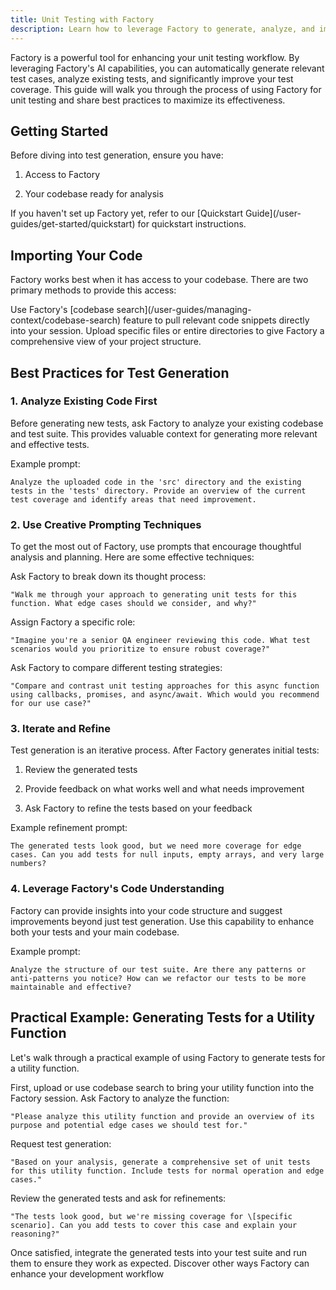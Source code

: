 ```yaml
---
title: Unit Testing with Factory
description: Learn how to leverage Factory to generate, analyze, and improve unit tests for your codebase
---
```


Factory is a powerful tool for enhancing your unit testing workflow. By leveraging Factory's AI capabilities, you can automatically generate relevant test cases, analyze existing tests, and significantly improve your test coverage. This guide will walk you through the process of using Factory for unit testing and share best practices to maximize its effectiveness.

## Getting Started

Before diving into test generation, ensure you have:

1. Access to Factory

2. Your codebase ready for analysis

<Note>
  If you haven't set up Factory yet, refer to our [Quickstart Guide](/user-guides/get-started/quickstart) for quickstart instructions.
</Note>

## Importing Your Code

Factory works best when it has access to your codebase. There are two primary methods to provide this access:

<CardGroup cols={2}>
  <Card title="Codebase Search" icon="magnifying-glass">
    Use Factory's [codebase search](/user-guides/managing-context/codebase-search) feature to pull relevant code snippets directly into your session.
  </Card>

  <Card title="File Upload" icon="file-arrow-up">
    Upload specific files or entire directories to give Factory a comprehensive view of your project structure.
  </Card>
</CardGroup>

## Best Practices for Test Generation

### 1. Analyze Existing Code First

Before generating new tests, ask Factory to analyze your existing codebase and test suite. This provides valuable context for generating more relevant and effective tests.

Example prompt:

```
Analyze the uploaded code in the 'src' directory and the existing tests in the 'tests' directory. Provide an overview of the current test coverage and identify areas that need improvement.
```

### 2. Use Creative Prompting Techniques

To get the most out of Factory, use prompts that encourage thoughtful analysis and planning. Here are some effective techniques:

<AccordionGroup>
  <Accordion title="Chain of Thought Prompting">
    Ask Factory to break down its thought process:

    "Walk me through your approach to generating unit tests for this function. What edge cases should we consider, and why?"
  </Accordion>

  <Accordion title="Role-Playing">
    Assign Factory a specific role:

    "Imagine you're a senior QA engineer reviewing this code. What test scenarios would you prioritize to ensure robust coverage?"
  </Accordion>

  <Accordion title="Comparative Analysis">
    Ask Factory to compare different testing strategies:

    "Compare and contrast unit testing approaches for this async function using callbacks, promises, and async/await. Which would you recommend for our use case?"
  </Accordion>
</AccordionGroup>

### 3. Iterate and Refine

Test generation is an iterative process. After Factory generates initial tests:

1. Review the generated tests

2. Provide feedback on what works well and what needs improvement

3. Ask Factory to refine the tests based on your feedback

Example refinement prompt:

```
The generated tests look good, but we need more coverage for edge cases. Can you add tests for null inputs, empty arrays, and very large numbers?
```

### 4. Leverage Factory's Code Understanding

Factory can provide insights into your code structure and suggest improvements beyond just test generation. Use this capability to enhance both your tests and your main codebase.

Example prompt:

```
Analyze the structure of our test suite. Are there any patterns or anti-patterns you notice? How can we refactor our tests to be more maintainable and effective?
```

## Practical Example: Generating Tests for a Utility Function

Let's walk through a practical example of using Factory to generate tests for a utility function.

<Steps>
  <Step title="Import the Code">
    First, upload or use codebase search to bring your utility function into the Factory session.
  </Step>

  <Step title="Analyze the Function">
    Ask Factory to analyze the function:

    "Please analyze this utility function and provide an overview of its purpose and potential edge cases we should test for."
  </Step>

  <Step title="Generate Initial Tests">
    Request test generation:

    "Based on your analysis, generate a comprehensive set of unit tests for this utility function. Include tests for normal operation and edge cases."
  </Step>

  <Step title="Review and Refine">
    Review the generated tests and ask for refinements:

    "The tests look good, but we're missing coverage for \[specific scenario]. Can you add tests to cover this case and explain your reasoning?"
  </Step>

  <Step title="Integrate and Run">
    Once satisfied, integrate the generated tests into your test suite and run them to ensure they work as expected.
  </Step>
</Steps>

<Card title="Explore More Use Cases" icon="lightbulb" href="/user-guides/sessions-in-factory/use-cases">
  Discover other ways Factory can enhance your development workflow
</Card>